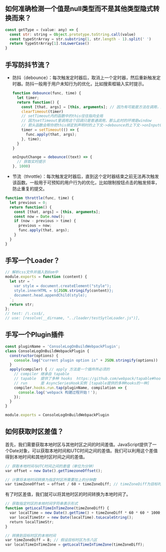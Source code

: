 ## 如何准确检测一个值是null类型而不是其他类型隐式转换而来？
```js
const getType = (value: any) => {
  const str: string = Object.prototype.toString.call(value)
  const typeStrArray = str.substring(1, str.length - 1).split(' ')
  return typeStrArray[1].toLowerCase()
}
```
## 手写防抖节流？
* 防抖（debounce）：每次触发定时器后，取消上一个定时器，然后重新触发定时器。防抖一般用于用户未知行为的优化，比如搜索框输入实时提示。
  ```js
  function debounce(func, time) {
    let timer;
    return function() {
      const [that, args] = [this, arguments]; // 因为有可能是方法在调用，所以保留指针
      clearTimeout(timer)
      // setTimeout内的函数中的this往往指向全局
      // 因为setTimeout里调用这个回调只是普通调用，那么此时的环境是window
      // 箭头函数会帮你把this绑定到声明时的上下文->debounce的上下文->onInputChange的上下文，就不是很有意义了
      timer = setTimeout(() => {
        func.apply(that, args);
      }, time);
    }
  }

  onInputChange = debounce((text) => {
    // 获取实时提示
  }, 1000)
  ```

* 节流（throttle）：每次触发定时器后，直到这个定时器结束之前无法再次触发该函数。一般用于可预知的用户行为的优化，比如限制按钮点击的触发频率，防止重复的提交。
```js
function throttle(func, time) {
  let previous = 0;
  return function() {
    const [that, args] = [this, arguments];
    const now = Date.now();
    if (now - previous > time) {
      previous = now;
      func.apply(that, args);
    }
  }
}
```
## 手写一个Loader？
```js
// 解析css文件并插入到dom中
module.exports = function (content) {
  let str = `
    var style = document.createElement("style");
    style.innerHTML = ${JSON.stringify(content)};
    document.head.appendChild(style);
  `;
  return str;
};
// test: /\.css$/,
// use: [resolve(__dirname, "../loader/testSytleLoader.js")],
```
## 手写一个Plugin插件
```js
const pluginName = 'ConsoleLogOnBuildWebpackPlugin';
class ConsoleLogOnBuildWebpackPlugin {
  constructor(options) {
    console.log("current plugin option is" + JSON.stringify(options))
  }
  apply(compiler) { // apply 方法是一个插件所必须的
    // compiler 继承自 tapable
    // tapable  提供了多种 hooks  https://github.com/webpack/tapable#hook-types
    // run      是 AsyncSeriesHook实例 [tapable提供的多种hooks的一种]
    compiler.hooks.run.tap(pluginName, compilation => {
      console.log('webpack 构建过程开始！');
    });
  }
}

module.exports = ConsoleLogOnBuildWebpackPlugin
```

## 如何获取时区差值？
首先，我们需要获取本地时区与其他时区之间的时间差值。JavaScript提供了一个Date对象，可以获取本地时间和UTC时间之间的差值。我们可以利用这个差值得到本地时间和其他时区时间之间的差值。
```js
// 获取本地时间与UTC时间之间的差值（单位为分钟）
var offset = new Date().getTimezoneOffset();

// 计算将本地时间转换为指定时区所需要加上的分钟数
var timeZoneOffset = offset / 60 + timeZoneDiff; // timeZoneDiff为目标时区与UTC时间之间的差值（单位为小时）
```
有了时区差值，我们就可以将其他时区的时间转换为本地时间了。
```js
// 获取指定时区的本地时间字符串表示形式
function getLocalTimeInTimeZone(timeZoneDiff) {
  var localTime = new Date().getTime() + timeZoneDiff * 60 * 60 * 1000;
  var localTimeStr = new Date(localTime).toLocaleString();
  return localTimeStr;
}

// 转换到目标时区的本地时间
var timeZoneDiff = 8; // 假设目标时区为东八区
var localTimeInTimeZone = getLocalTimeInTimeZone(timeZoneDiff);
```

